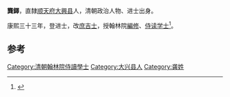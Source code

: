 '''龔鐸'''，直隸[[顺天府|顺天府]][[大兴县_(金朝)|大興县]]人，清朝政治人物、进士出身。

康熙三十三年，登进士，改[[庶吉士|庶吉士]]，授翰林院[[編修|編修]]、[[侍读学士|侍读学士]]<ref>{{cite news|author=陈泽希|title=清代北京汉人进士考|url=http://szb.bjedu.cn/jysh/2010-10-15/879.html|accessdate=2013-08-25|newspaper=京教纵横|deadurl=yes|archiveurl=https://web.archive.org/web/20130921053444/http://szb.bjedu.cn/jysh/2010-10-15/879.html|archivedate=2013-09-21}}</ref>。

==参考==
{{Reflist}}
{{清朝官员小作品}}
{{康熙三十三年甲戌科殿試金榜}}
[[Category:清朝翰林院侍讀學士|Category:清朝翰林院侍讀學士]]
[[Category:大兴县人|Category:大兴县人]]
[[Category:龚姓|Category:龚姓]]